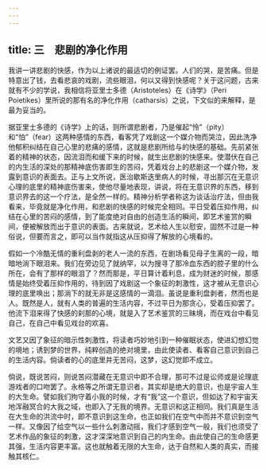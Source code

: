 ```yaml
---
---
---
```

title: 三　悲剧的净化作用
---



我讲一讲悲剧的快感，作为以上诸说的最适切的例证罢。人们的哭，是苦痛。但是特意出了钱，去看悲哀的戏剧，流些眼泪，何以又得到快感呢？关于这问题，古来就有不少的学说，我相信将亚里士多德（Aristoteles）在《诗学》（Peri Poietikes）里所说的那有名的净化作用（catharsis）之说，下文似的来解释，是最为妥当的。

据亚里士多德的《诗学》上的话，则所谓悲剧者，乃是催起“怜”（pity）和“怕”（fear）这两种感情的东西，看客凭了戏剧这一个媒介物而哭泣，因此洗净他郁积纠结在自己心里的悲痛的感情，这就是悲剧所给与的快感的基础。先前紧张着的精神的状态，因流泪而和缓下来的时候，就生出悲剧的快感来。使潜伏在自己的内生活的深处的那精神底伤害即生的苦闷，凭着戏台上的悲剧这一个媒介物，发露到意识的表面去。正与上文所说，医治歇斯迭里病人的时候，寻出那沉在无意识心理的底里的精神底伤害来，使他尽量地表现，讲说，将在无意识界的东西，移到意识界去的这一个疗法，是全然一样的。精神分析学者称这为谈话治疗法，但由我看来，毕竟就是净化作用，和悲剧的快感的时候完全相同。平日受着压抑作用，纠结在心里的苦闷的感情，到了能度绝对自由的创造生活的瞬间，即艺术鉴赏的瞬间，便被解放而出于意识的表面。古来就说，艺术给人生以慰安，固然不过是一种俗说，但要而言之，即可以当作就指这从压抑得了解放的心境看的。

假如一个冷酷无情的重利盘剥的老人一流的东西，在剧场看见母子生离的一段，暗暗地淌下眼泪来。我们在旁边见了就纳罕，以为搜寻了那冷血东西的腔子里的什么所在，会有了那样的眼泪了？然而那是，平日算计着利息，成为财迷的时候，那感情是始终受着压抑作用的，待到因了戏剧这一个象征的刺激性，这才被从无意识心理的底里唤出；那淌下的就无非是这感情的一滴泪。虽说是重利盘剥者，然而也是人。既然是人，就有人类的普遍的生活内容，不过平日为那贪心，受着压抑罢了。他流下泪来得了快感的刹那的心境，就是入了艺术鉴赏的三昧境，而在戏台中看见自己，在自己中看见戏台的欢喜。

文艺又因了象征的暗示性刺激性，将读者巧妙地引到一种催眠状态，使进幻想幻觉的境地；诱到梦的世界，纯粹创造的绝对境里，由此使读者、看客自己意识到自己的生活内容。倘读者的心的底里并无苦闷，这梦，这幻觉即不成立。

倘说，既说苦闷，则说苦闷潜藏在无意识中即不合理，那可不过是讼师或是论理底游戏者的口吻罢了。永格等之所谓无意识者，其实却是绝大的意识，也是宇宙人生的大生命。譬如我们拘守着小我的时候，才有“我”这一个意识，但如达了和宇宙天地浑融冥合的大我之域，也即入了无我的境界。无意识和这正相同。我们真是生活在大生命的洪流中时，即不意识到这生命，也正如我们在空气中而并不意识到空气一样。又像因了给空气以一些什么刺激动摇，我们才感到空气一般，我们也须受了艺术作品的象征的刺激，这才深深地意识到自己的内生命。由此使自己的生命感更其强，生活内容更丰富。这也就触着无限的大生命，达于自然和人类的真实，而接触其核仁。